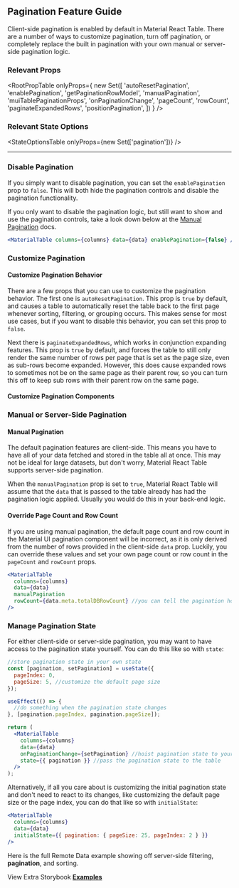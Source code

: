 
<Head>
  <title>Material React Table Docs - Pagination Feature Guide</title>
  <meta
    name="description"
    content="How to use, customize, or disable pagination features in Material React Table"
  />
</Head>

## Pagination Feature Guide

Client-side pagination is enabled by default in Material React Table. There are a number of ways to customize pagination, turn off pagination, or completely replace the built in pagination with your own manual or server-side pagination logic.

### Relevant Props

<RootPropTable
  onlyProps={
    new Set([
      'autoResetPagination',
      'enablePagination',
      'getPaginationRowModel',
      'manualPagination',
      'muiTablePaginationProps',
      'onPaginationChange',
      'pageCount',
      'rowCount',
      'paginateExpandedRows',
      'positionPagination',
    ])
  }
/>

### Relevant State Options

<StateOptionsTable onlyProps={new Set(['pagination'])} />

---

### Disable Pagination

If you simply want to disable pagination, you can set the `enablePagination` prop to `false`. This will both hide the pagination controls and disable the pagination functionality.

If you only want to disable the pagination logic, but still want to show and use the pagination controls, take a look down below at the [Manual Pagination](##manual-or-server-side-pagination) docs.

```jsx
<MaterialTable columns={columns} data={data} enablePagination={false} />
```

### Customize Pagination

#### Customize Pagination Behavior

There are a few props that you can use to customize the pagination behavior. The first one is `autoResetPagination`. This prop is `true` by default, and causes a table to automatically reset the table back to the first page whenever sorting, filtering, or grouping occurs. This makes sense for most use cases, but if you want to disable this behavior, you can set this prop to `false`.

Next there is `paginateExpandedRows`, which works in conjunction expanding features. This prop is `true` by default, and forces the table to still only render the same number of rows per page that is set as the page size, even as sub-rows become expanded. However, this does cause expanded rows to sometimes not be on the same page as their parent row, so you can turn this off to keep sub rows with their parent row on the same page.

#### Customize Pagination Components

### Manual or Server-Side Pagination

#### Manual Pagination

The default pagination features are client-side. This means you have to have all of your data fetched and stored in the table all at once. This may not be ideal for large datasets, but don't worry, Material React Table supports server-side pagination.

When the `manualPagination` prop is set to `true`, Material React Table will assume that the `data` that is passed to the table already has had the pagination logic applied. Usually you would do this in your back-end logic.

#### Override Page Count and Row Count

If you are using manual pagination, the default page count and row count in the Material UI pagination component will be incorrect, as it is only derived from the number of rows provided in the client-side `data` prop. Luckily, you can override these values and set your own page count or row count in the `pageCount` and `rowCount` props.

```jsx
<MaterialTable
  columns={columns}
  data={data}
  manualPagination
  rowCount={data.meta.totalDBRowCount} //you can tell the pagination how many rows there are in your back-end data
/>
```

### Manage Pagination State

For either client-side or server-side pagination, you may want to have access to the pagination state yourself. You can do this like so with `state`:

```jsx
//store pagination state in your own state
const [pagination, setPagination] = useState({
  pageIndex: 0,
  pageSize: 5, //customize the default page size
});

useEffect(() => {
  //do something when the pagination state changes
}, [pagination.pageIndex, pagination.pageSize]);

return (
  <MaterialTable
    columns={columns}
    data={data}
    onPaginationChange={setPagination} //hoist pagination state to your state when it changes internally
    state={{ pagination }} //pass the pagination state to the table
  />
);
```

Alternatively, if all you care about is customizing the initial pagination state and don't need to react to its changes, like customizing the default page size or the page index, you can do that like so with `initialState`:

```jsx
<MaterialTable
  columns={columns}
  data={data}
  initialState={{ pagination: { pageSize: 25, pageIndex: 2 } }}
/>
```

Here is the full Remote Data example showing off server-side filtering, **pagination**, and sorting.

<RemoteExample />

View Extra Storybook **[Examples](https://www.material-react-table.dev/?path=/story/features-pagination-examples)**
